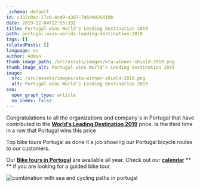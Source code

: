```yaml
---
_schema: default
id: c332c0ac-17c0-4c40-a307-7d6da026410b
date: 2019-12-04T12:55:33Z
title: Portugal wins World's Leading Destination 2019
path: portugal-wins-worlds-leading-destination-2019
tags: []
relatedPosts: []
language: en
author: Admin
thumb_image_path: /src/assets/images/wta-winner-shield-2019.png
thumb_image_alt: Portugal wins World's Leading Destination 2019
image:
  src: /src/assets/images/wta-winner-shield-2019.png
  alt: Portugal wins World's Leading Destination 2019
seo:
  open_graph_type: article
  no_index: false
---
```


Congratulations to all the organizations and company´s in Portugal that have
contributed to the
[**World's Leading Destination 2019**](https://www.worldtravelawards.com/award-worlds-leading-destination-2019)
price. Is the third time in a row that Portugal wins this price

Top bike tours Portugal as done it´s job showing our Portugal bicycle routes to
our customers.

Our [**Bike tours in Portugal**](https://topbiketoursportugal.com/) are
available all year. Check out our
[**calendar**](https://topbiketoursportugal.com/guided-bike-tours-calendar-portugal/)
\*\* \*\* if you are looking for a guided bike tour.

![combination with sea and cycling paths in portugal](/src/assets/images/The-Way-of-St.-James-Bike-Tour-Fold-N-Visit-Cycling-Holidays-0071.jpg 'Combination with sea and cycling paths in portugal')
